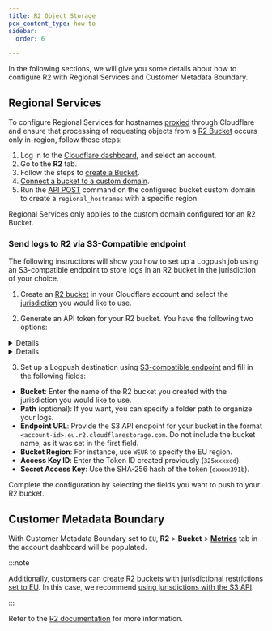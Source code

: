 ```yaml
---
title: R2 Object Storage
pcx_content_type: how-to
sidebar:
  order: 6

---
```



In the following sections, we will give you some details about how to configure R2 with Regional Services and Customer Metadata Boundary.

## Regional Services

To configure Regional Services for hostnames [proxied](/dns/manage-dns-records/reference/proxied-dns-records/) through Cloudflare and ensure that processing of requesting objects from a [R2 Bucket](/r2/buckets/) occurs only in-region, follow these steps:

1. Log in to the [Cloudflare dashboard](https://dash.cloudflare.com/), and select an account.
2. Go to the **R2** tab.
3. Follow the steps to [create a Bucket](/r2/buckets/create-buckets/).
4. [Connect a bucket to a custom domain](/r2/buckets/public-buckets/#connect-a-bucket-to-a-custom-domain).
5. Run the [API POST](/data-localization/regional-services/get-started/#configure-regional-services-via-api) command on the configured bucket custom domain to create a `regional_hostnames` with a specific region.

Regional Services only applies to the custom domain configured for an R2 Bucket.

### Send logs to R2 via S3-Compatible endpoint

The following instructions will show you how to set up a Logpush job using an S3-compatible endpoint to store logs in an R2 bucket in the jurisdiction of your choice.

1. Create an [R2 bucket](/r2/get-started/) in your Cloudflare account and select the [jurisdiction](/r2/reference/data-location/#set-jurisdiction-via-the-cloudflare-dashboard) you would like to use.

2. Generate an API token for your R2 bucket. You have the following two options:

<Details header="Generate a token for a specific bucket (recommended)">

Go to the R2 section of your Cloudflare dashboard and select **Manage R2 API Tokens** to generate a token directly tied to your specific bucket. You can follow the instructions in the [Authentication](/r2/api/s3/tokens/) section. 

</Details>

<Details header="Generate a token for all buckets">

You can generate a API token in **Manage Account** > **Account API Tokens** or you can create a user-specific token:

1. Go to **My Profile** > **API Tokens** 
2. Select **Create Token** > **Create Custom Token**
3. Choose **Account** > **Workers R2 Storage** > **Edit** to set permissions.
4. To test your token, copy the `curl` command and paste it into a terminal.

```bash
curl "https://api.cloudflare.com/client/v4/user/tokens/verify" \
--header "Authorization: Bearer <API_TOKEN>"
```

The result:

```json
{
  "result": {
    "id": "325xxxxcd",
    "status": "active"
  },
  "success": true,
  "errors": [],
  "messages": [
    {
      "code": 10000,
      "message": "This API Token is valid and active",
      "type": null
    }
  ]
}
```

5. Generate a SHA-256 hash of the token:
      
```bash
echo -n "<token>" | shasum -a 256
```

This command will output a hash similar to `dxxxx391b`. 

</Details>

3. Set up a Logpush destination using [S3-compatible endpoint](/logs/get-started/enable-destinations/s3-compatible-endpoints/) and fill in the following fields:

- **Bucket**: Enter the name of the R2 bucket you created with the jurisdiction you would like to use.
- **Path** (optional): If you want, you can specify a folder path to organize your logs.
- **Endpoint URL**: Provide the S3 API endpoint for your bucket in the format `<account-id>.eu.r2.cloudflarestorage.com`. Do not include the bucket name, as it was set in the first field.
- **Bucket Region**: For instance, use `WEUR` to specify the EU region.
- **Access Key ID**: Enter the Token ID created previously (`325xxxxcd`).
- **Secret Access Key**: Use the SHA-256 hash of the token (`dxxxx391b`).

Complete the configuration by selecting the fields you want to push to your R2 bucket.

## Customer Metadata Boundary

With Customer Metadata Boundary set to `EU`, **R2** > **Bucket** > [**Metrics**](/r2/platform/metrics-analytics/) tab in the account dashboard will be populated.

:::note


Additionally, customers can create R2 buckets with [jurisdictional restrictions set to EU](/r2/reference/data-location/#jurisdictional-restrictions). In this case, we recommend [using jurisdictions with the S3 API](/r2/reference/data-location/#using-jurisdictions-with-the-s3-api).


:::

Refer to the [R2 documentation](/r2/) for more information.
